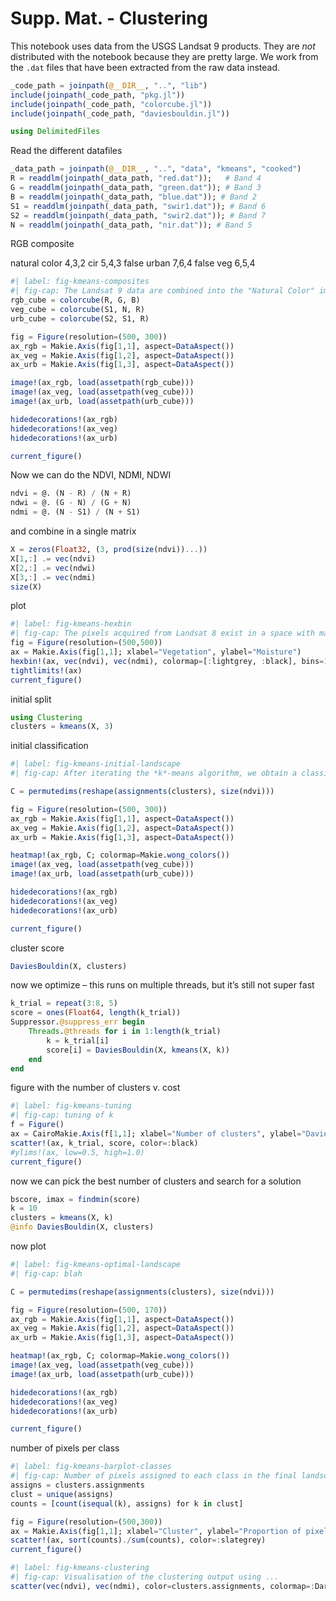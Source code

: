 # Supp. Mat. - Clustering

This notebook uses data from the USGS Landsat 9 products. They are *not* distributed with the notebook because they are pretty large. We work from the `.dat` files that have been extracted from the raw data instead.

```julia
_code_path = joinpath(@__DIR__, "..", "lib")
include(joinpath(_code_path, "pkg.jl"))
include(joinpath(_code_path, "colorcube.jl"))
include(joinpath(_code_path, "daviesbouldin.jl"))
```

```julia
using DelimitedFiles
```

Read the different datafiles

```julia
_data_path = joinpath(@__DIR__, "..", "data", "kmeans", "cooked")
R = readdlm(joinpath(_data_path, "red.dat"));   # Band 4
G = readdlm(joinpath(_data_path, "green.dat")); # Band 3
B = readdlm(joinpath(_data_path, "blue.dat")); # Band 2
S1 = readdlm(joinpath(_data_path, "swir1.dat")); # Band 6
S2 = readdlm(joinpath(_data_path, "swir2.dat")); # Band 7
N = readdlm(joinpath(_data_path, "nir.dat")); # Band 5
```

RGB composite

natural color 4,3,2
cir 5,4,3
false urban 7,6,4
false veg 6,5,4

```julia
#| label: fig-kmeans-composites
#| fig-cap: The Landsat 9 data are combined into the "Natural Color" image, in which the red, green, and blue bands are mapped to their respective channels (left). The two other composites are the false color infrared, and the composite for vegetation analysis.
rgb_cube = colorcube(R, G, B)
veg_cube = colorcube(S1, N, R)
urb_cube = colorcube(S2, S1, R)

fig = Figure(resolution=(500, 300))
ax_rgb = Makie.Axis(fig[1,1], aspect=DataAspect())
ax_veg = Makie.Axis(fig[1,2], aspect=DataAspect())
ax_urb = Makie.Axis(fig[1,3], aspect=DataAspect())

image!(ax_rgb, load(assetpath(rgb_cube)))
image!(ax_veg, load(assetpath(veg_cube)))
image!(ax_urb, load(assetpath(urb_cube)))

hidedecorations!(ax_rgb)
hidedecorations!(ax_veg)
hidedecorations!(ax_urb)

current_figure()
```

Now we can do the NDVI, NDMI, NDWI

```julia
ndvi = @. (N - R) / (N + R)
ndwi = @. (G - N) / (G + N)
ndmi = @. (N - S1) / (N + S1)
```

and combine in a single matrix

```julia
X = zeros(Float32, (3, prod(size(ndvi))...))
X[1,:] .= vec(ndvi)
X[2,:] .= vec(ndwi)
X[3,:] .= vec(ndmi)
size(X)
```

plot

```julia
#| label: fig-kmeans-hexbin
#| fig-cap: The pixels acquired from Landsat 8 exist in a space with many different dimensions (one for each band). Because we are interested in a landscape classification based on water and vegetation data, we use the NDVI, NDMI, and NDWI combinations of bands. These are *derived* data, and represent the creation of new features from the raw data. Darker colors indicate more pixels in this bin.
fig = Figure(resolution=(500,500))
ax = Makie.Axis(fig[1,1]; xlabel="Vegetation", ylabel="Moisture")
hexbin!(ax, vec(ndvi), vec(ndmi), colormap=[:lightgrey, :black], bins=120)
tightlimits!(ax)
current_figure()
```

initial split

```julia
using Clustering
clusters = kmeans(X, 3)
```

initial classification

```julia
#| label: fig-kmeans-initial-landscape
#| fig-cap: After iterating the *k*-means algorithm, we obtain a classification for every pixel in the landscape. This classification is based on the values of NDVI, NDMI, and NDWI indices, and therefore groups pixels based on a specific hypothesis. This clustering was produced using $k=5$, *i.e.* we want to see what the landscape would look like when divided into three categories. 

C = permutedims(reshape(assignments(clusters), size(ndvi)))

fig = Figure(resolution=(500, 300))
ax_rgb = Makie.Axis(fig[1,1], aspect=DataAspect())
ax_veg = Makie.Axis(fig[1,2], aspect=DataAspect())
ax_urb = Makie.Axis(fig[1,3], aspect=DataAspect())

heatmap!(ax_rgb, C; colormap=Makie.wong_colors())
image!(ax_veg, load(assetpath(veg_cube)))
image!(ax_urb, load(assetpath(urb_cube)))

hidedecorations!(ax_rgb)
hidedecorations!(ax_veg)
hidedecorations!(ax_urb)

current_figure()
```

cluster score

```julia
DaviesBouldin(X, clusters)
```

now we optimize -- this runs on multiple threads, but it's still not super fast

```julia
k_trial = repeat(3:8, 5)
score = ones(Float64, length(k_trial))
Suppressor.@suppress_err begin
    Threads.@threads for i in 1:length(k_trial)
        k = k_trial[i]
        score[i] = DaviesBouldin(X, kmeans(X, k))
    end
end
```

figure with the number of clusters v. cost

```julia
#| label: fig-kmeans-tuning
#| fig-cap: tuning of k
f = Figure()
ax = CairoMakie.Axis(f[1,1]; xlabel="Number of clusters", ylabel="Davies-Bouldin index")
scatter!(ax, k_trial, score, color=:black)
#ylims!(ax, low=0.5, high=1.0)
current_figure()
```

now we can pick the best number of clusters and search for a solution

```julia
bscore, imax = findmin(score)
k = 10
clusters = kmeans(X, k)
@info DaviesBouldin(X, clusters)
```

now plot

```julia
#| label: fig-kmeans-optimal-landscape
#| fig-cap: blah

C = permutedims(reshape(assignments(clusters), size(ndvi)))

fig = Figure(resolution=(500, 170))
ax_rgb = Makie.Axis(fig[1,1], aspect=DataAspect())
ax_veg = Makie.Axis(fig[1,2], aspect=DataAspect())
ax_urb = Makie.Axis(fig[1,3], aspect=DataAspect())

heatmap!(ax_rgb, C; colormap=Makie.wong_colors())
image!(ax_veg, load(assetpath(veg_cube)))
image!(ax_urb, load(assetpath(urb_cube)))

hidedecorations!(ax_rgb)
hidedecorations!(ax_veg)
hidedecorations!(ax_urb)

current_figure()
```

number of pixels per class

```julia
#| label: fig-kmeans-barplot-classes
#| fig-cap: Number of pixels assigned to each class in the final landscape classification. In most cases, *k*-means will create clusters with the same number of points in them. This may be an issue, or this may be a way to ensure that whatever classes are produced will be balanced in terms of their representation.
assigns = clusters.assignments
clust = unique(assigns)
counts = [count(isequal(k), assigns) for k in clust]

fig = Figure(resolution=(500,300))
ax = Makie.Axis(fig[1,1]; xlabel="Cluster", ylabel="Proportion of pixels")
scatter!(ax, sort(counts)./sum(counts), color=:slategrey)
current_figure()
```

```julia
#| label: fig-kmeans-clustering
#| fig-cap: Visualisation of the clustering output using ...
scatter(vec(ndvi), vec(ndmi), color=clusters.assignments, colormap=:Dark2)
```
